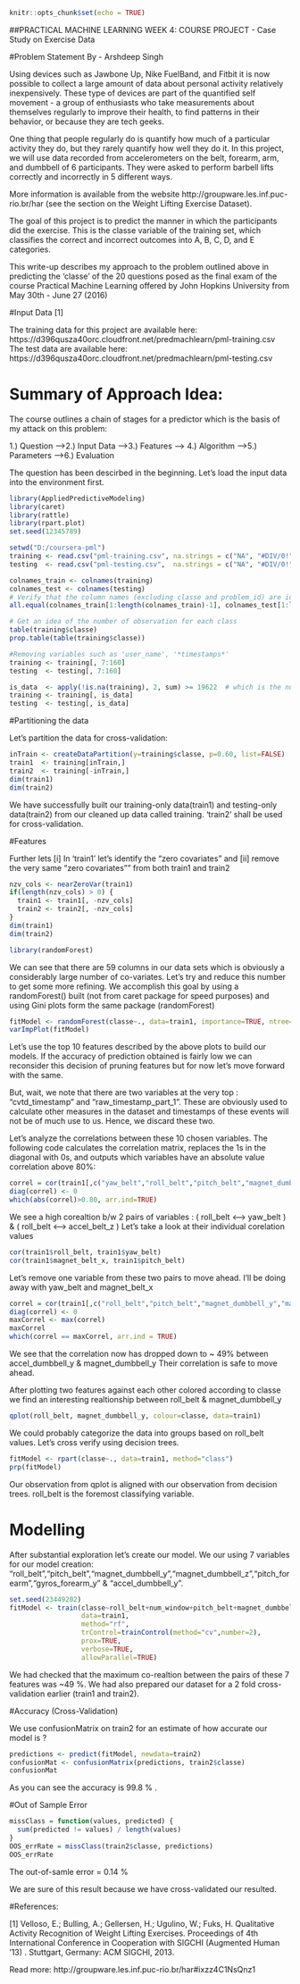 
```r
knitr::opts_chunk$set(echo = TRUE)
```


##PRACTICAL MACHINE LEARNING WEEK 4: COURSE PROJECT - Case Study on Exercise Data

#Problem Statement
By - Arshdeep Singh

Using devices such as Jawbone Up, Nike FuelBand, and Fitbit it is now possible to collect a large amount of data about personal activity relatively inexpensively. These type of devices are part of the quantified self movement - a group of enthusiasts who take measurements about themselves regularly to improve their health, to find patterns in their behavior, or because they are tech geeks.

One thing that people regularly do is quantify how much of a particular activity they do, but they rarely quantify how well they do it. In this project, we will use data recorded from accelerometers on the belt, forearm, arm, and dumbbell of 6 participants. They were asked to perform barbell lifts correctly and incorrectly in 5 different ways.

More information is available from the website http://groupware.les.inf.puc-rio.br/har (see the section on the Weight Lifting Exercise Dataset).

The goal of this project is to predict the manner in which the participants did the exercise. This is the classe variable of the training set, which classifies the correct and incorrect outcomes into A, B, C, D, and E categories. 

This write-up describes my approach to the problem outlined above in predicting the 'classe' of the 20 questions posed as the final exam of the course Practical Machine Learning offered by John Hopkins University from May 30th - June 27 (2016)

#Input Data [1]

The training data for this project are available here: https://d396qusza40orc.cloudfront.net/predmachlearn/pml-training.csv
The test data are available here: https://d396qusza40orc.cloudfront.net/predmachlearn/pml-testing.csv

# Summary of Approach Idea:

The course outlines a chain of stages for a predictor which is the basis of my attack on this problem:

1.) Question
  --->2.) Input Data
      --->3.) Features
          ---> 4.) Algorithm
                --->5.) Parameters
                      --->6.) Evaluation
                      
The question has been descirbed in the beginning. 
Let's load the input data into the environment first.

```r
library(AppliedPredictiveModeling)
library(caret)
library(rattle)
library(rpart.plot)
set.seed(12345789)

setwd("D:/coursera-pml")
training <- read.csv("pml-training.csv", na.strings = c("NA", "#DIV/0!", ""))
testing  <- read.csv("pml-testing.csv",  na.strings = c("NA", "#DIV/0!", ""))

colnames_train <- colnames(training)
colnames_test <- colnames(testing)
# Verify that the column names (excluding classe and problem_id) are identical in the training and test set.
all.equal(colnames_train[1:length(colnames_train)-1], colnames_test[1:length(colnames_train)-1])

# Get an idea of the number of observation for each class
table(training$classe)
prop.table(table(training$classe))

#Removing variables such as 'user_name', '*timestamps*'
training <- training[, 7:160]
testing  <- testing[, 7:160]

is_data  <- apply(!is.na(training), 2, sum) >= 19622  # which is the number of observations
training <- training[, is_data]
testing  <- testing[, is_data]

```

#Partitioning the data 

Let's partition the data for cross-validation:

```r
inTrain <- createDataPartition(y=training$classe, p=0.60, list=FALSE)
train1  <- training[inTrain,]
train2  <- training[-inTrain,]
dim(train1)
dim(train2)
```

We have successfully built our training-only data(train1) and testing-only data(train2) from our cleaned up data called training. 
'train2' shall be used for cross-validation.

#Features

Further lets [i] In 'train1' let's identify the “zero covariates” and [ii] remove the very same “zero covariates”" from both train1 and train2

```r
nzv_cols <- nearZeroVar(train1)
if(length(nzv_cols) > 0) {
  train1 <- train1[, -nzv_cols]
  train2 <- train2[, -nzv_cols]
}
dim(train1)
dim(train2)

library(randomForest)

```

We can see that there are 59 columns in our data sets which is obviously a considerably large number of co-variates. Let's try and reduce this number to get some more refining. 
We accomplish this goal by using a randomForest() built (not from caret package for speed purposes) and using Gini plots form the same package (randomForest)

```r
fitModel <- randomForest(classe~., data=train1, importance=TRUE, ntree=100)
varImpPlot(fitModel)

```

Let's use the top 10 features described by the above plots to build our models. If the accuracy of prediction obtained is fairly low we can reconsider this decision of pruning features but for now let's move forward with the same. 

But, wait, we note that there are two variables at the very top : "cvtd_timestamp" and "raw_timestamp_part_1". These are obviously used to calculate other measures in the dataset and timestamps of these events will not be of much use to us. Hence, we discard these two. 

Let’s analyze the correlations between these 10 chosen variables. The following code calculates the correlation matrix, replaces the 1s in the diagonal with 0s, and outputs which variables have an absolute value correlation above 80%:

```r
correl = cor(train1[,c("yaw_belt","roll_belt","pitch_belt","magnet_dumbbell_y","magnet_dumbbell_z","pitch_forearm","gyros_forearm_y","accel_dumbbell_y","magnet_belt_x")])
diag(correl) <- 0
which(abs(correl)>0.80, arr.ind=TRUE)
```

We see a high corealtion b/w 2 pairs of variables : ( roll_belt <--> yaw_belt ) & ( roll_belt <--> accel_belt_z  )
Let's take a look at their individual corelation values

```r
cor(train1$roll_belt, train1$yaw_belt)
cor(train1$magnet_belt_x, train1$pitch_belt)
```

Let's remove one variable from these two pairs to move ahead. I'll be doing away with yaw_belt and magnet_belt_x

```r
correl = cor(train1[,c("roll_belt","pitch_belt","magnet_dumbbell_y","magnet_dumbbell_z","pitch_forearm","gyros_forearm_y","accel_dumbbell_y")])
diag(correl) <- 0
maxCorrel <- max(correl)
maxCorrel
which(correl == maxCorrel, arr.ind = TRUE)
```

We see that the correlation now has dropped down to ~ 49% between accel_dumbbell_y & magnet_dumbbell_y
Their correlation is safe to move ahead. 

After plotting two features against each other colored according to classe we find an interesting realtionship between roll_belt & magnet_dumbbell_y 


```r
qplot(roll_belt, magnet_dumbbell_y, colour=classe, data=train1)
```

We could probably categorize the data into groups based on roll_belt values. Let's cross verify using decision trees.

```r
fitModel <- rpart(classe~., data=train1, method="class")
prp(fitModel)
```

Our observation from qplot is aligned with our observation from decision trees. roll_belt is the foremost classifying variable.

# Modelling

After substantial exploration let's create our model. 
We our using 7 variables for our model creation: "roll_belt","pitch_belt","magnet_dumbbell_y","magnet_dumbbell_z","pitch_forearm","gyros_forearm_y" & "accel_dumbbell_y".

```r
set.seed(23449202)
fitModel <- train(classe~roll_belt+num_window+pitch_belt+magnet_dumbbell_y+magnet_dumbbell_z+pitch_forearm+gyros_forearm_y+roll_arm+accel_dumbbell_y,
                  data=train1,
                  method="rf",
                  trControl=trainControl(method="cv",number=2),
                  prox=TRUE,
                  verbose=TRUE,
                  allowParallel=TRUE)
```

We had checked that the maximum co-realtion between the pairs of these 7 features was ~49 %. We had also prepared our dataset for a 2 fold cross-validation earlier (train1 and train2). 


#Accuracy (Cross-Validation)

We use confusionMatrix on train2 for an estimate of how accurate our model is ?

```r
predictions <- predict(fitModel, newdata=train2)
confusionMat <- confusionMatrix(predictions, train2$classe)
confusionMat
```


As you can see the accuracy is 99.8 % .

#Out of Sample Error

```r
missClass = function(values, predicted) {
  sum(predicted != values) / length(values)
}
OOS_errRate = missClass(train2$classe, predictions)
OOS_errRate
```

The out-of-samle error = 0.14 % 

We are sure of this result because we have cross-validated our resulted. 

#References:

[1] Velloso, E.; Bulling, A.; Gellersen, H.; Ugulino, W.; Fuks, H. Qualitative Activity Recognition of Weight Lifting Exercises. Proceedings of 4th International Conference in Cooperation with SIGCHI (Augmented Human '13) . Stuttgart, Germany: ACM SIGCHI, 2013.

Read more: http://groupware.les.inf.puc-rio.br/har#ixzz4C1NsQnz1

